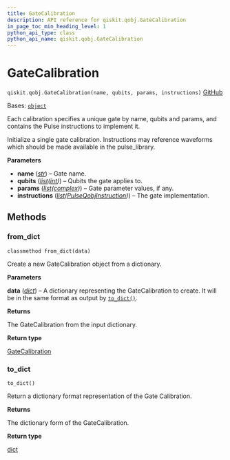 ```yaml
---
title: GateCalibration
description: API reference for qiskit.qobj.GateCalibration
in_page_toc_min_heading_level: 1
python_api_type: class
python_api_name: qiskit.qobj.GateCalibration
---
```


# GateCalibration

<span id="qiskit.qobj.GateCalibration" />

`qiskit.qobj.GateCalibration(name, qubits, params, instructions)` [GitHub](https://github.com/qiskit/qiskit/tree/main/qiskit/qobj/qasm_qobj.py "view source code")

Bases: [`object`](https://docs.python.org/3/library/functions.html#object "(in Python v3.12)")

Each calibration specifies a unique gate by name, qubits and params, and contains the Pulse instructions to implement it.

Initialize a single gate calibration. Instructions may reference waveforms which should be made available in the pulse\_library.

**Parameters**

*   **name** ([*str*](https://docs.python.org/3/library/stdtypes.html#str "(in Python v3.12)")) – Gate name.
*   **qubits** ([*list*](https://docs.python.org/3/library/stdtypes.html#list "(in Python v3.12)")*(*[*int*](https://docs.python.org/3/library/functions.html#int "(in Python v3.12)")*)*) – Qubits the gate applies to.
*   **params** ([*list*](https://docs.python.org/3/library/stdtypes.html#list "(in Python v3.12)")*(*[*complex*](https://docs.python.org/3/library/functions.html#complex "(in Python v3.12)")*)*) – Gate parameter values, if any.
*   **instructions** ([*list*](https://docs.python.org/3/library/stdtypes.html#list "(in Python v3.12)")*(*[*PulseQobjInstruction*](qiskit.qobj.PulseQobjInstruction "qiskit.qobj.PulseQobjInstruction")*)*) – The gate implementation.

## Methods

### from\_dict

<span id="qiskit.qobj.GateCalibration.from_dict" />

`classmethod from_dict(data)`

Create a new GateCalibration object from a dictionary.

**Parameters**

**data** ([*dict*](https://docs.python.org/3/library/stdtypes.html#dict "(in Python v3.12)")) – A dictionary representing the GateCalibration to create. It will be in the same format as output by [`to_dict()`](#qiskit.qobj.GateCalibration.to_dict "qiskit.qobj.GateCalibration.to_dict").

**Returns**

The GateCalibration from the input dictionary.

**Return type**

[GateCalibration](#qiskit.qobj.GateCalibration "qiskit.qobj.GateCalibration")

### to\_dict

<span id="qiskit.qobj.GateCalibration.to_dict" />

`to_dict()`

Return a dictionary format representation of the Gate Calibration.

**Returns**

The dictionary form of the GateCalibration.

**Return type**

[dict](https://docs.python.org/3/library/stdtypes.html#dict "(in Python v3.12)")

